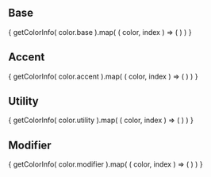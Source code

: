 [//]: # (The addon-docs blocks do not have official docs yet.)
[//]: # (They are being worked on https://github.com/storybookjs/storybook/issues/9133)
[//]: # (The list of available components can be found here:)
[//]: # (https://github.com/storybookjs/storybook/blob/master/addons/docs/src/blocks/index.ts)

<Meta title="Design Tokens|Colors" />

## Base

<ColorPalette>
{
    getColorInfo( color.base ).map( ( color, index ) => (
        <ColorItem key={index}
            title={color.title}
            subtitle={color.subtitle}
            colors={[color.hex]}
        />
    ) )
}
</ColorPalette>

## Accent

<ColorPalette>
{
    getColorInfo( color.accent ).map( ( color, index ) => (
        <ColorItem key={index}
            title={color.title}
            subtitle={color.subtitle}
            colors={[color.hex]}
        />
    ) )
}
</ColorPalette>

## Utility

<ColorPalette>
{
    getColorInfo( color.utility ).map( ( color, index ) => (
        <ColorItem key={index}
            title={color.title}
            subtitle={color.subtitle}
            colors={[color.hex]}
        />
    ) )
}
</ColorPalette>

## Modifier

<ColorPalette>
{
    getColorInfo( color.modifier ).map( ( color, index ) => (
        <ColorItem key={index}
            title={color.title}
            subtitle={color.subtitle}
            colors={[color.hex]}
        />
    ) )
}
</ColorPalette>
